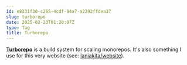 ```yaml
---
id: e8331f30-c265-4cdf-94a7-a2392ffdea37
slug: turborepo
date: 2025-02-23T01:20:07Z
type: Tag
title: Turborepo
---
```


[**Turborepo**](https://turbo.build/repo/docs) is a build system for scaling monorepos. It's also something I use for this very website (see: [laniakita/website](https://github.com/laniakita/website)).
